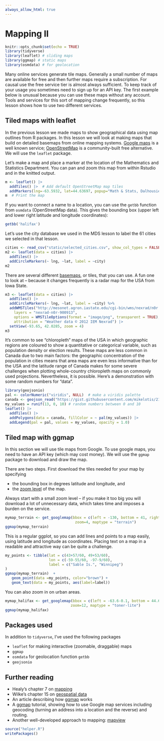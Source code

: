 ```yaml
---
always_allow_html: true
---
```


# Mapping II {#mapping-2}

```r
knitr::opts_chunk$set(echo = TRUE)
library(tidyverse)
library(leaflet) # sliding maps
library(ggmap) # static maps
library(osmdata) # for geolocation
```

Many online services generate tile maps. Generally a small number of maps are available for free and then further maps require a subscription. For causal use the free service tier is almost always sufficient. To keep track of your usage you sometimes need to sign up for an API key. The first example below is unusual because you can use these maps without any account. Tools and services for this sort of mapping change frequently, so this lesson shows how to use two different services.

## Tiled maps with leaflet

In the previous lesson we made maps to show geographical data using map outlines from R packages. 
In this lesson we will look at making maps that build on detailed basemaps from online mapping systems. [Google maps](https://www.google.com/maps) is a well known service; [OpenStreetMap](https://www.openstreetmap.org/) is a community-built free alternative. We will use the `leaflet` package.

Let's make a map and place a marker at the location of the Mathematics and Statistics Department. You can pan and zoom this map from within Rstudio and in the knitted output.

```r
m <- leaflet() |>
  addTiles() |>  # Add default OpenStreetMap map tiles
  addMarkers(lng=-63.5932, lat=44.63697, popup="Math & Stats, Dalhousie U")
m  # Print the map
```

If you want to connect a name to a location, you can use the `getbb` function from `osmdata` (OpenStreetMap data). This gives the bounding box (upper left and lower right latitude and longitude coordinates):

```r
getbb('halifax')
```

Let's use the city database we used in the MDS lesson to label the 61 cities we selected in that lesson.

```r
cities <- read_csv("static/selected_cities.csv", show_col_types = FALSE)
m2 <- leaflet(data = cities) |>
  addTiles() |>
  addCircleMarkers(~ lng, ~lat, label = ~city)
m2
```

There are several different [basemaps](https://rstudio.github.io/leaflet/basemaps.html), or tiles, that you can use. A fun one to look at -- because it changes frequently is a radar map for the USA from Iowa State.

```r
m3 <- leaflet(data = cities) |>
  addTiles() |>
  addCircleMarkers(~ lng, ~lat, label = ~city) %>%
  addWMSTiles("http://mesonet.agron.iastate.edu/cgi-bin/wms/nexrad/n0r.cgi",
    layers = "nexrad-n0r-900913",
    options = WMSTileOptions(format = "image/png", transparent = TRUE),
    attribution = "Weather data © 2012 IEM Nexrad") |>
  setView(-93.65, 42.0285, zoom = 4)
m3
```

It's common to see "chloropleth" maps of the USA in which geographic regions are coloured to show a quantitative or categorical variable, such as population density or election results. These maps are less common in Canada due to two main factors: the geographic concentration of the population in cities means that area maps are even less informative than for the USA and the latitude range of Canada makes for some severe challenges when plotting whole-country chloropleth maps on commonly used projections. Nevertheless, it is possible. Here's a demonstration with some random numbers for "data".

```r
library(geojsonio)
pal <- colorNumeric("viridis", NULL)  # make a viridis palette
canada <- geojson_read("https://gist.githubusercontent.com/mikelotis/2156d7c170d10d2c77cb79424fe2137d/raw/7a13748ed7ea5ba64876c77c53b6cb64dd5c3ab0/canada-province.geojson", what="sp")
my_values = runif(13, 0, 10) # random numbers between 0 and 10
leaflet() |>
  addTiles() |>
  addPolygons(data = canada, fillColor = ~ pal(my_values)) |>
  addLegend(pal = pal, values = my_values, opacity = 1.0)
```


## Tiled map with ggmap

In this section we will use tile maps from Google. To use google maps, you need to have an API key (which may cost money). We will use the `ggmap` package to download and draw the map.

There are two steps. First download the tiles needed for your map by specifying

* the bounding box in degrees latitude and longitude, and
* the [zoom level](https://wiki.openstreetmap.org/wiki/Zoom_levels) of the map.

Always start with a small zoom level -- if you make it too big you will download a lot of unnecessary data, which takes time and imposes a burden on the service.

```r
mymap_terrain <- get_googlemap(bbox = c(left = -130, bottom = 41, right = -50, top = 60),
                                zoom=4, maptype = "terrain")
ggmap(mymap_terrain)  
```

This is a regular ggplot, so you can add lines and points to a map easily, using latitude and longitude as coordinates. Placing text on a map in a readable and attractive way can be quite a challenge.

```r
my_points <- tibble(lat = c(43+57/60, 49+53/60),
                    lon = c(-59-55/60, -97-9/60),
                    label = c("Sable Is.", "Winnipeg")
)
ggmap(mymap_terrain)  +
   geom_point(data =my_points, color="brown") + 
   geom_text(data = my_points, aes(label=label))

```

You can also zoom in on urban areas.

```r
mymap_halifax <- get_googlemap(bbox = c(left = -63.6-0.1, bottom = 44.60, right = -63.6+0.1, top = 44.75), 
                              zoom=12, maptype = "toner-lite")
ggmap(mymap_halifax)  
```

## Packages used

In addition to `tidyverse`, I've used the following packages

* `leaflet` for making interactive (zoomable, draggable) maps
* `ggmap`
* `osmdata` for geolocation function `getbb`
* `geojsonio`

## Further reading 

* Healy's chapter 7 on [mapping](https://socviz.co/maps.html#maps)
* Wilke's chapter 15 on [geospatial data](https://clauswilke.com/dataviz/geospatial-data.html)
* An article describing how [ggmap](https://journal.r-project.org/archive/2013-1/kahle-wickham.pdf) works
* A [ggmap](https://github.com/dkahle/ggmap) tutorial, showing how to use Google map services including geocoding (turning an address into a location and the reverse) and routing.
* Another well-developed approach to mapping: [mapview](https://r-spatial.github.io/mapview/index.html)

```r
source("helper.R")
writePackages()
```

